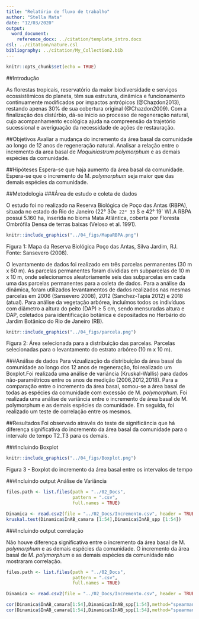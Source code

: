```yaml
---
title: "Relatório de fluxo de trabalho"
author: "Stella Mata"
date: "12/03/2020"
output:
  word_document:
    reference_docx: ../citation/template_intro.docx
csl: ../citation/nature.csl
bibliography: ../citation/My_Collection2.bib
---
```


```r
knitr::opts_chunk$set(echo = TRUE)
```
##Introdução

  As florestas tropicais, reservatório da maior biodiversidade e serviços ecossistêmicos do planeta, têm sua estrutura, dinâmica e funcionamento continuamente modificados por impactos antrópicos (@Chazdon2013), restando apenas 30% de sua cobertura original (@Chazdon2009). Com a finalização dos distúrbio, dá-se inicio ao processo de regeneração natural, cujo acompanhamento ecológica ajuda na compreensão da trajetório sucessional e averiguação da necessidade de ações de restauração.

##Objetivos
Avaliar a mudança do incremento da área basal da comunidade ao longo de 12 anos de regeneração natural.
Analisar a relação entre o incremento da area basal de _Moquiniastrum polymorphum_ e as demais espécies da comunidade.

##Hipóteses
Espera-se que haja aumento da área basal da comunidade.
Espera-se que o incremento de M. _polymorphum_ seja maior que das demais espécies da comunidade.

##Metodologia
###Área de estudo e coleta de dados

  O estudo foi no realizado na Reserva Biológica de Poço das Antas (RBPA), situada no estado do Rio de Janeiro (22° 30`e 22° 33` S e 42° 19` W).A RBPA possui 5.160 ha, inserida no bioma Mata Atlântica, coberta por Floresta Ombrófila Densa de terras baixas (Veloso et al. 1991).

```r
knitr::include_graphics("../04_figs/MapaRBPA.png")
```
Figura 1: Mapa da Reserva Biológica Poço das Antas, Silva Jardim, RJ. Fonte: Sansevero (2008).

O levantamento de dados foi realizado em três parcelas permanentes (30 m x 60 m). As parcelas permanentes foram divididas em subparcelas de 10 m x 10 m, onde selecionamos aleatoriamente seis das subparcelas em cada uma das parcelas permanentes para a coleta de dados. Para a análise da dinâmica, foram utilizados levantamentos de dados realizados nas mesmas parcelas em 2006 (Sansevero 2008), 2012 (Sanchez-Tapia 2012) e 2018 (atual). Para análise da vegetação arbórea, incluímos todos os indivíduos com diâmetro a altura do peito (DAP) ≥ 5 cm, sendo mensuradas  altura e DAP, coletados para identificação botânica e depositados no Herbário do Jardim Botânico do Rio de Janeiro (RB).

```r
knitr::include_graphics("../04_figs/parcela.png")

```

Figura 2: Área selecionada para a distribuição das parcelas. Parcelas selecionadas para o levantamento do estrato arbóreo (10 m x 10 m).

###Análise de dados
  Para vizualização da distribuição da área basal da comunidade ao longo dos 12 anos de regeneração, foi realizado um Boxplot.Foi realizada uma análise de variância (Kruskal-Wallis) para dados não-paramétricos entre os anos de medição (2006,2012,2018).
  Para a comparação entre o incremento da área basal, somou-se a área basal de todas as espécies da comunidade com excessão de M. _polymorphum_. Foi realizada uma análise de variância entre o incremento de área basal de M. polymorphum e as demais espécies da comunidade. Em seguida, foi realizado um teste de correlação entre os mesmos.

##Resultados
Foi observado através do teste de significância que há diferença significativa do incremento da área basal da comunidade para o intervalo de tempo T2_T3 para os demais.

###Incluindo Boxplot
```r

knitr::include_graphics("../04_figs/Boxplot.png")

```
Figura 3 - Boxplot do incremento da área basal entre os intervalos de tempo

###Incluindo output Análise de Variância
```r

files.path <- list.files(path = "../02_Docs",
                         pattern = ".csv",
                         full.names = TRUE)

Dinamica <- read.csv2(file = "../02_Docs/Incremento.csv", header = TRUE, sep = ";")
kruskal.test(Dinamica$InAB_camara [1:54],Dinamica$InAB_spp [1:54])

```


###Incluindo output correlação

Não houve diferença significativa entre o incremento da área basal de M. _polymorphum_ e as demais espécies da comunidade.
O incremento da área basal de M. _polymorphum_ e as demais espécies da comunidade não mostraram correlação.
```r
files.path <- list.files(path = "../02_Docs",
                         pattern = ".csv",
                         full.names = TRUE)

Dinamica <- read.csv2(file = "../02_Docs/Incremento.csv", header = TRUE, sep = ";")

cor(Dinamica$InAB_camara[1:54],Dinamica$InAB_spp[1:54],method="spearman")
cor(Dinamica$InAB_camara[1:54],Dinamica$InAB_spp[1:54],method="spearman")^2 

```


